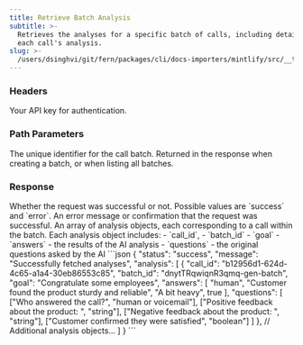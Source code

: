 ```yaml
---
title: Retrieve Batch Analysis
subtitle: >-
  Retrieves the analyses for a specific batch of calls, including details of
  each call's analysis.
slug: >-
  /users/dsinghvi/git/fern/packages/cli/docs-importers/mintlify/src/__test__/fixtures/bland/api-v1/get/batches-id-analysis
---
```



### Headers

<ParamField header="authorization" type="string" required>
  Your API key for authentication.
</ParamField>

### Path Parameters

<ParamField path="batch_id" type="string" required>
  The unique identifier for the call batch. Returned in the response when creating a batch, or when listing all batches.
</ParamField>

### Response

<ResponseField type="string" name="status">
  Whether the request was successful or not. Possible values are `success` and `error`.
</ResponseField>

<ResponseField type="string" name="message">
  An error message or confirmation that the request was successful.
</ResponseField>

<ResponseField type="array" name="analysis">
  An array of analysis objects, each corresponding to a call within the batch. Each analysis object includes: -
  `call_id`, - `batch_id` - `goal` - `answers` - the results of the AI analysis - `questions` - the original questions
  asked by the AI
</ResponseField>

<ResponseExample>
```json
{
    "status": "success",
    "message": "Successfully fetched analyses",
    "analysis": [
        {
            "call_id": "b12956d1-624d-4c65-a1a4-30eb86553c85",
            "batch_id": "dnytTRqwiqnR3qmq-gen-batch",
            "goal": "Congratulate some employees",
            "answers": [
                "human",
                "Customer found the product sturdy and reliable",
                "A bit heavy",
                true
            ],
            "questions": [
                ["Who answered the call?", "human or voicemail"],
                ["Positive feedback about the product: ", "string"],
                ["Negative feedback about the product: ", "string"],
                ["Customer confirmed they were satisfied", "boolean"]
            ]
        },
        // Additional analysis objects...
    ]
}
```
</ResponseExample>
